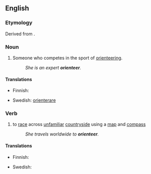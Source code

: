 ==English==

===Etymology===
Derived from {{etyl|sv|en}} {{term|orientera|lang=sv}}.

===Noun===
{{en-noun}}

# {{sports}} Someone who competes in the sport of [[orienteering]].
#: ''She is an expert '''orienteer'''.''

====Translations====
{{trans-top|someone who competes in the sport of orienteering}}
* Finnish: {{t|fi|suunnistaja}}
{{trans-mid}}
* Swedish: [[orienterare]]
{{trans-bottom}}

===Verb===
{{en-verb}}

# {{sports}} to [[race]] across [[unfamiliar]] [[countryside]] using a [[map]] and [[compass]]
#: ''She travels worldwide to '''orienteer'''.''

====Translations====
{{trans-top|to race across unfamiliar countryside using a map and compass}}
* Finnish: {{t-|fi|suunnistaa}}
{{trans-mid}}
* Swedish: {{t-|sv|orientera}}
{{trans-bottom}}